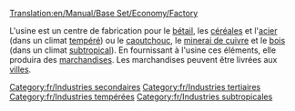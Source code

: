 [[Translation:en/Manual/Base Set/Economy/Factory]]

{{fr/Industries|image=Factory.png
|nom=Usine
|climats=[[fr/Manual/Climat#Tempéré|Tempéré]], [[fr/Manual/Climat#Subtropical|Subtropical]]
|accepte=[[fr/Manual/Base Set/Economy/Bétail|Bétail]], [[fr/Manual/Base Set/Economy/Céréales|Céréales]], [[fr/Manual/Base Set/Economy/Acier|Acier]] (climat tempéré seulement), [[fr/Manual/Base Set/Economy/Caoutchouc|Caoutchouc]], [[fr/Manual/Base Set/Economy/Minerai de cuivre|Minerai de cuivre]], [[fr/Manual/Base Set/Economy/Bois|Bois]] (climat subtropical uniquement).
|produit=[[fr/Manual/Base Set/Economy/Marchandises|Marchandises]]
|notes=Absent des climats [[fr/Manual/Climat#Subarctique|Subarctique]] ou [[fr/Manual/Climat#Pays des jouets|Pays des jouets]]
}}
[[Category:fr/Industries secondaires]]
[[Category:fr/Industries tertiaires]]
[[Category:fr/Industries tempérées]]
[[Category:fr/Industries subtropicales]]

L'usine est un centre de fabrication pour le [[fr/Manual/Base Set/Economy/Bétail|bétail]], les [[fr/Manual/Base Set/Economy/Céréales|céréales]] et l'[[fr/Manual/Base Set/Economy/Acier|acier]] (dans un climat [[fr/Manual/Climat#Tempéré|tempéré]]) ou le [[fr/Caoutchouc|caoutchouc]], le [[fr/Manual/Base Set/Economy/Minerai de cuivre|minerai de cuivre]] et le [[fr/Manual/Base Set/Economy/Bois|bois]] (dans un climat [[fr/Manual/Climat#Subtropical|subtropical]]).
En fournissant à l'usine ces éléments, elle produira des [[fr/Manual/Base Set/Economy/Marchandises|marchandises]]. Les marchandises peuvent être livrées aux [[fr/Manual/Ville|villes]].
